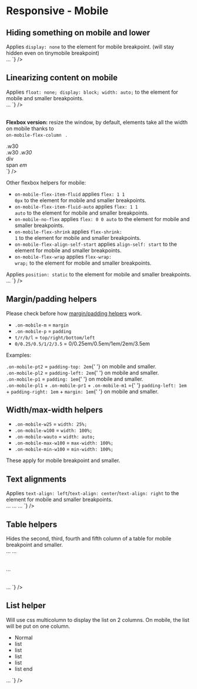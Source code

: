 

<Meta title={getTitle(__filename)} />

# Responsive - Mobile

## Hiding something on mobile and lower

<div class="flex flex-justify-space-between mb2 on-mobile-flex-column">
    <div class="w49 flex-align-self-center">
        Applies <code>display: none</code> to the element for mobile breakpoint. (will stay hidden even on tinymobile
        breakpoint)
    </div>
    <div class="w49">
        <Source
            language="html"
            light
            format
            code={`
<span className="no-mobile">…</span>
`}
        />
    </div>
</div>

## Linearizing content on mobile

<div class="flex flex-justify-space-between mb2 on-mobile-flex-column">
    <div class="w49 flex-align-self-center">
        Applies <code>float: none; display: block; width: auto;</code> to the element for mobile and smaller
        breakpoints.
    </div>
    <div class="w49">
        <Source
            language="html"
            light
            format
            code={`
<span className="auto-mobile">…</span>
`}
        />
    </div>
</div>

<br />

<strong>Flexbox version:</strong> resize the window, by default, elements take all the width on mobile thanks to <code>
    on-mobile-flex-column
</code>
.

<div class="flex flex-justify-space-between mb2 on-mobile-flex-column">
  <div class="w49 flex-align-self-center">
    <div class="flex flex-justify-space-between on-mobile-flex-column border color-global-light">
      <div class="bg-primary p1 w30">.w30</div>
      <span class="bg-primary p1 w30">.w30</span>
      <em class="bg-primary p1 w30">.w30</em>
    </div>
  </div>
  <div class="w49 flex-align-self-center">
<Source
  language='html'
  light
  format
  code={`
<div className="flex flex-justify-space-between on-mobile-flex-column">
  <div className="w30">div</div>
  <span className="w30">span</span>
  <em className="w30">em</em>
</div>
`}
/>

  </div>
</div>

Other flexbox helpers for mobile:

-   <code>on-mobile-flex-item-fluid</code> applies <code>flex: 1 1 0px</code> to the element for mobile and smaller breakpoints.
-   <code>on-mobile-flex-item-fluid-auto</code> applies <code>flex: 1 1 auto</code> to the element for mobile and smaller
    breakpoints.
-   <code>on-mobile-no-flex</code> applies <code>flex: 0 0 auto</code> to the element for mobile and smaller breakpoints.
-   <code>on-mobile-flex-shrink</code> applies <code>flex-shrink: 1</code> to the element for mobile and smaller breakpoints.
-   <code>on-mobile-flex-align-self-start</code> applies <code>align-self: start</code> to the element for mobile and smaller
    breakpoints.
-   <code>on-mobile-flex-wrap</code> applies <code>flex-wrap: wrap;</code> to the element for mobile and smaller breakpoints.

<div class="flex flex-justify-space-between mb2 on-mobile-flex-column">
    <div class="w49 flex-align-self-center">
        Applies <code>position: static</code> to the element for mobile and smaller breakpoints.
    </div>
    <div class="w49">
        <Source
            language="html"
            light
            format
            code={`
<span className="on-mobile-static">…</span>
`}
        />
    </div>
</div>

## Margin/padding helpers

Please check before how <a href="?path=/docs/front-end-helpers-margin-padding--page">margin/padding helpers</a> work.

-   <code>.on-mobile-m</code> = <code>margin</code>
-   <code>.on-mobile-p</code> = <code>padding</code>
-   <code>t/r/b/l</code> = <code>top/right/bottom/left</code>
-   <code>0/0.25/0.5/1/2/3.5</code> = 0/0.25em/0.5em/1em/2em/3.5em

Examples:

<div class="flex flex-justify-space-between mb1 on-mobile-flex-column">
    <div class="w49 on-mobile-mb1 border">
        <div class="on-mobile-pt2 bg-primary ">
            <code>.on-mobile-pt2</code> = <code>padding-top: 2em</code>{' '}
            <span class="color-white">on mobile and smaller</span>.
        </div>
    </div>
    <div class="w49 on-mobile-mb1 border">
        <div class="on-mobile-pl2 bg-primary">
            <code>.on-mobile-pl2</code> = <code>padding-left: 2em</code>{' '}
            <span class="color-white">on mobile and smaller</span>.
        </div>
    </div>
</div>
<div class="flex flex-justify-space-between mb2 on-mobile-flex-column">
    <div class="w49 on-mobile-mb1 border">
        <div class="on-mobile-p1 bg-primary">
            <code>.on-mobile-p1</code> = <code>padding: 1em</code>{' '}
            <span class="color-white">on mobile and smaller</span>.
        </div>
    </div>
    <div class="w49 on-mobile-mb1 border">
        <div class="on-mobile-pl1 on-mobile-pr1 on-mobile-m1 bg-primary">
            <code>.on-mobile-pl1</code> + <code>.on-mobile-pr1</code> + <code>.on-mobile-m1</code> ={' '}
            <code>padding-left: 1em</code> + <code>padding-right: 1em</code> + <code>margin: 1em</code>{' '}
            <span class="color-white">on mobile and smaller</span>.
        </div>
    </div>
</div>

## Width/max-width helpers

<div>
    <ul class="list-2columns on-mobile-list-1column">
        <li>
            <code>.on-mobile-w25</code> = <code>width: 25%;</code>
        </li>
        <li>
            <code>.on-mobile-w100</code> = <code>width: 100%;</code>
        </li>
        <li>
            <code>.on-mobile-wauto</code> = <code>width: auto;</code>
        </li>
        <li>
            <code>.on-mobile-max-w100</code> = <code>max-width: 100%;</code>
        </li>
        <li>
            <code>.on-mobile-min-w100</code> = <code>min-width: 100%;</code>
        </li>
    </ul>
</div>

These apply for mobile breakpoint and smaller.

## Text alignments

<div class="flex flex-justify-space-between mb2 on-mobile-flex-column">
    <div class="w49 flex-align-self-center">
        Applies <code>text-align: left</code>/<code>text-align: center</code>/<code>text-align: right</code> to the
        element for mobile and smaller breakpoints.
    </div>
    <div class="w49">
        <Source
            language="html"
            light
            format
            code={`
<span className="on-mobile-text-left">…</span>
<span className="on-mobile-text-center">…</span>
<span className="on-mobile-text-right">…</span>
`}
        />
    </div>
</div>

## Table helpers

<div class="flex flex-justify-space-between mb2 on-mobile-flex-column">
  <div class="w49 flex-align-self-center">
	Hides the second, third, fourth and fifth column of a table for mobile breakpoint and smaller.
  </div>
  <div class="w49">
<Source
  language='html'
  light
  format
  code={`
<table className="on-mobile-hide-td2">…
<table className="on-mobile-hide-td3">…
<table className="on-mobile-hide-td4">…
<table className="on-mobile-hide-td5">…
`}
/>

  </div>
</div>

## List helper

<div class="flex flex-justify-space-between mb2 on-mobile-flex-column">
    <div class="w49 flex-align-self-center">
        Will use css multicolumn to display the list on 2 columns. On mobile, the list will be put on one column.
        <ul class="list-2columns on-mobile-list-1column">
            <li>Normal</li>
            <li>list</li>
            <li>list</li>
            <li>list</li>
            <li>list</li>
            <li>list end</li>
        </ul>
    </div>
    <div class="w49">
        <Source
            language="html"
            light
            format
            code={`
<ul className="list-2columns on-mobile-list-1column">
…
</ul>
`}
        />
    </div>
</div>

